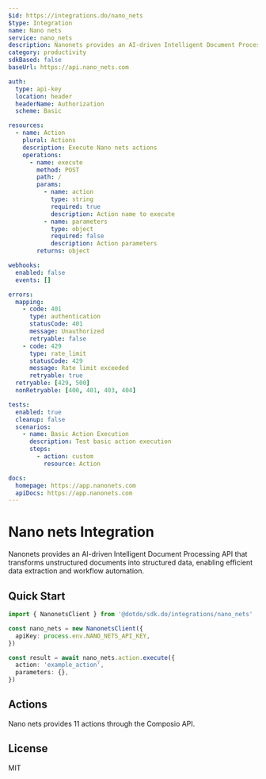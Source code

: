 ```yaml
---
$id: https://integrations.do/nano_nets
$type: Integration
name: Nano nets
service: nano_nets
description: Nanonets provides an AI-driven Intelligent Document Processing API that transforms unstructured documents into structured data, enabling efficient data extraction and workflow automation.
category: productivity
sdkBased: false
baseUrl: https://api.nano_nets.com

auth:
  type: api-key
  location: header
  headerName: Authorization
  scheme: Basic

resources:
  - name: Action
    plural: Actions
    description: Execute Nano nets actions
    operations:
      - name: execute
        method: POST
        path: /
        params:
          - name: action
            type: string
            required: true
            description: Action name to execute
          - name: parameters
            type: object
            required: false
            description: Action parameters
        returns: object

webhooks:
  enabled: false
  events: []

errors:
  mapping:
    - code: 401
      type: authentication
      statusCode: 401
      message: Unauthorized
      retryable: false
    - code: 429
      type: rate_limit
      statusCode: 429
      message: Rate limit exceeded
      retryable: true
  retryable: [429, 500]
  nonRetryable: [400, 401, 403, 404]

tests:
  enabled: true
  cleanup: false
  scenarios:
    - name: Basic Action Execution
      description: Test basic action execution
      steps:
        - action: custom
          resource: Action

docs:
  homepage: https://app.nanonets.com
  apiDocs: https://app.nanonets.com
---
```


# Nano nets Integration

Nanonets provides an AI-driven Intelligent Document Processing API that transforms unstructured documents into structured data, enabling efficient data extraction and workflow automation.

## Quick Start

```typescript
import { NanonetsClient } from '@dotdo/sdk.do/integrations/nano_nets'

const nano_nets = new NanonetsClient({
  apiKey: process.env.NANO_NETS_API_KEY,
})

const result = await nano_nets.action.execute({
  action: 'example_action',
  parameters: {},
})
```

## Actions

Nano nets provides 11 actions through the Composio API.

## License

MIT
